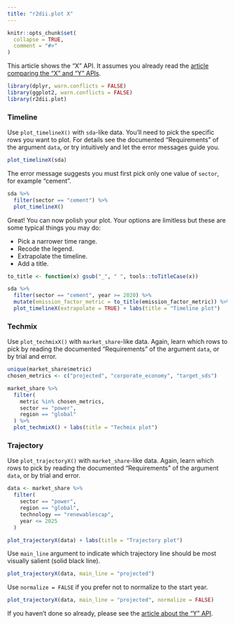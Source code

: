 ```yaml
---
title: "r2dii.plot X"
---
```


```r
knitr::opts_chunk$set(
  collapse = TRUE,
  comment = "#>"
)
```

This article shows the "X" API. It assumes you already read the [article
comparing the "X" and "Y"
APIs](https://2degreesinvesting.github.io/r2dii.plot/articles/articles/r2dii-plot-X-versus-Y.html).

```r
library(dplyr, warn.conflicts = FALSE)
library(ggplot2, warn.conflicts = FALSE)
library(r2dii.plot)
```

### Timeline

Use `plot_timelineX()` with `sda`-like data. You'll need to pick the
specific rows you want to plot. For details see the documented "Requirements" of
the argument `data`, or try intuitively and let the error messages guide you.

```r
plot_timelineX(sda)
```

The error message suggests you must first pick only one value of `sector`, for
example "cement".

```r
sda %>% 
  filter(sector == "cement") %>% 
  plot_timelineX()
```

Great! You can now polish your plot. Your options are limitless but these are
some typical things you may do:

* Pick a narrower time range.
* Recode the legend.
* Extrapolate the timeline.
* Add a title. 

```r
to_title <- function(x) gsub("_", " ", tools::toTitleCase(x))

sda %>% 
  filter(sector == "cement", year >= 2020) %>% 
  mutate(emission_factor_metric = to_title(emission_factor_metric)) %>% 
  plot_timelineX(extrapolate = TRUE) + labs(title = "Timeline plot")
```

### Techmix

Use `plot_techmixX()` with `market_share`-like data. Again, learn which rows to
pick by reading the documented "Requirements" of the argument `data`, or by trial and error.

```r
unique(market_share$metric)
chosen_metrics <- c("projected", "corporate_economy", "target_sds")

market_share %>%
  filter(
    metric %in% chosen_metrics,
    sector == "power",
    region == "global"
  ) %>% 
  plot_techmixX() + labs(title = "Techmix plot")
```

### Trajectory

Use `plot_trajectoryX()` with `market_share`-like data. Again, learn which rows
to pick by reading the documented "Requirements" of the argument `data`, or by
trial and error.

```r
data <- market_share %>% 
  filter(
    sector == "power", 
    region == "global", 
    technology == "renewablescap",
    year <= 2025
  )

plot_trajectoryX(data) + labs(title = "Trajectory plot")
```

Use `main_line` argument to indicate which trajectory line should be most 
visually salient (solid black line).

```r
plot_trajectoryX(data, main_line = "projected")
```

Use `normalize = FALSE` if you prefer not to normalize to the start year.

```r
plot_trajectoryX(data, main_line = "projected", normalize = FALSE)
```

If you haven't done so already, please see the [article about the "Y"
API](https://2degreesinvesting.github.io/r2dii.plot/articles/articles/r2dii-plot-Y.html).
